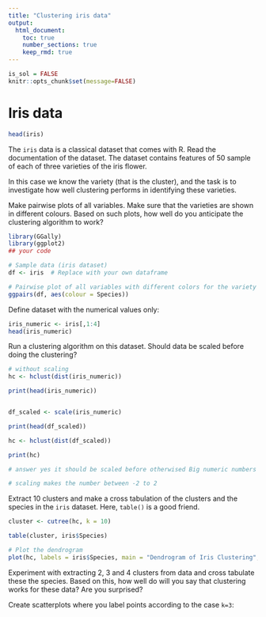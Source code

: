 ```yaml
---
title: "Clustering iris data"
output: 
  html_document:
    toc: true
    number_sections: true
    keep_rmd: true
---
```



```r
is_sol = FALSE
knitr::opts_chunk$set(message=FALSE)
```


# Iris  data

```r
head(iris)
```
The `iris` data is a classical dataset that comes with R. Read the documentation of the dataset. The dataset contains features of 50 sample of each of three varieties of the iris flower. 

In this case we know the variety (that is the cluster), and the task is to investigate how well clustering performs in identifying these varieties.

Make pairwise plots of all variables. Make sure that the varieties are shown in different colours. Based on such plots, how well do you anticipate the clustering algorithm to work?

```r
library(GGally)
library(ggplot2)
## your code

# Sample data (iris dataset)
df <- iris  # Replace with your own dataframe

# Pairwise plot of all variables with different colors for the variety
ggpairs(df, aes(colour = Species))
```


Define dataset with the numerical values only:
```r
iris_numeric <- iris[,1:4]
head(iris_numeric)
```

Run a clustering algorithm on this dataset. Should data be scaled before doing the clustering?

```r
# without scaling
hc <- hclust(dist(iris_numeric))

print(head(iris_numeric))


df_scaled <- scale(iris_numeric)

print(head(df_scaled))

hc <- hclust(dist(df_scaled))

print(hc)

# answer yes it should be scaled before otherwised Big numeric numbers could screwer the culster. But it is not allways the case

# scaling makes the number between -2 to 2
```


Extract 10 clusters and make a cross tabulation of the clusters and the species in the `iris` dataset. Here, `table()` is a good friend.

```r

cluster <- cutree(hc, k = 10)

table(cluster, iris$Species)

# Plot the dendrogram
plot(hc, labels = iris$Species, main = "Dendrogram of Iris Clustering", xlab = "", sub = "")

```



Experiment with extracting 2, 3 and 4 clusters from data and cross tabulate these the species. Based on this, how well do will you say that clustering works for these data? Are you surprised?


Create scatterplots where you label points according to  the case `k=3`:





<!-- This file has been generated automatically from clustering_itvest_24_ex.rmd -->

<!-- time: 2024-09-20 07:07:22.852225 do not edit manually -->

